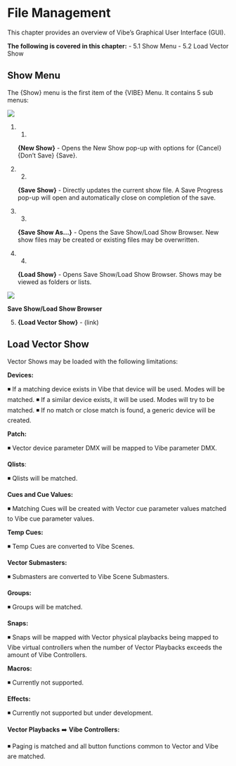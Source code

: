 
# File Management

This chapter provides an overview of Vibe's Graphical User Interface (GUI).

**The following is covered in this chapter:**
-  5.1 Show Menu
-  5.2 Load Vector Show


## Show Menu


The {Show} menu is the first item of the {VIBE} Menu. It contains 5 sub menus:

![](https://files.gitbook.com/v0/b/gitbook-x-prod.appspot.com/o/spaces%2F3kS90tLsADGm1ocbe7q9%2Fuploads%2FfBDfNYJ44c5lhNg2g9a4%2Fimage.png?alt=media&token=59378d5b-2964-4b83-b2fe-6e0af9417360)

1.  1.
    
    **{New Show}** - Opens the New Show pop-up with options for {Cancel} {Don't Save} {Save}.
    
2.  2.
    
    **{Save Show}** - Directly updates the current show file. A Save Progress pop-up will open and automatically close on completion of the save.
    
3.  3.
    
    **{Save Show As...}** - Opens the Save Show/Load Show Browser. New show files may be created or existing files may be overwritten.
    
4.  4.
    
    **{Load Show}** - Opens Save Show/Load Show Browser. Shows may be viewed as folders or lists.
    

![](https://files.gitbook.com/v0/b/gitbook-x-prod.appspot.com/o/spaces%2F3kS90tLsADGm1ocbe7q9%2Fuploads%2F8MKnc6njGYP40gqLoc07%2Fimage.png?alt=media&token=678e11f6-a4d8-4845-b6b5-3aeec4f98d17)

**Save Show/Load Show Browser**

5. **{Load Vector Show}** - (link)

## Load Vector Show


Vector Shows may be loaded with the following limitations:

**Devices:**

◾ If a matching device exists in Vibe that device will be used. Modes will be matched. ◾ If a similar device exists, it will be used. Modes will try to be matched. ◾ If no match or close match is found, a generic device will be created.

**Patch:**

◾ Vector device parameter DMX will be mapped to Vibe parameter DMX.

**Qlists**:

◾ Qlists will be matched.

**Cues and Cue Values:**

◾ Matching Cues will be created with Vector cue parameter values matched to Vibe cue parameter values.

**Temp Cues:**

◾ Temp Cues are converted to Vibe Scenes.

**Vector Submasters:**

◾ Submasters are converted to Vibe Scene Submasters.

**Groups:**

◾ Groups will be matched.

**Snaps:**

◾ Snaps will be mapped with Vector physical playbacks being mapped to Vibe virtual controllers when the number of Vector Playbacks exceeds the amount of Vibe Controllers.

**Macros:**

◾ Currently not supported.

**Effects:**

◾ Currently not supported but under development.

**Vector Playbacks** ➡️ **Vibe Controllers:**

◾ Paging is matched and all button functions common to Vector and Vibe are matched.
